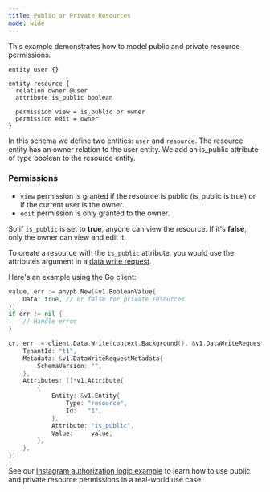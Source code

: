 ```yaml
---
title: Public or Private Resources
mode: wide
---
```


This example demonstrates how to model public and private resource permissions.

```
entity user {}

entity resource {
  relation owner @user
  attribute is_public boolean

  permission view = is_public or owner
  permission edit = owner
}
```

In this schema we define two entities: `user` and `resource`. The resource entity has an owner relation to the user entity. We add an is_public attribute of type boolean to the resource entity.

### Permissions

- `view` permission is granted if the resource is public (is_public is true) or if the current user is the owner.
- `edit` permission is only granted to the owner.

So if `is_public` is set to **true**, anyone can view the resource. If it's **false**, only the owner can view and edit it.

To create a resource with the `is_public` attribute, you would use the attributes argument in a [data write request](https://docs.permify.co/api-reference/data/write-data).

Here's an example using the Go client:

```go
value, err := anypb.New(&v1.BooleanValue{
    Data: true, // or false for private resources
})
if err != nil {
    // Handle error
}

cr, err := client.Data.Write(context.Background(), &v1.DataWriteRequest{
    TenantId: "t1",
    Metadata: &v1.DataWriteRequestMetadata{
        SchemaVersion: "",
    },
    Attributes: []*v1.Attribute{
        {
            Entity: &v1.Entity{
                Type: "resource",
                Id:   "1",
            },
            Attribute: "is_public",
            Value:     value,
        },
    },
})
```

See our [Instagram authorization logic example](/getting-started/examples/instagram) to learn how to use public and private resource permissions in a real-world use case.
